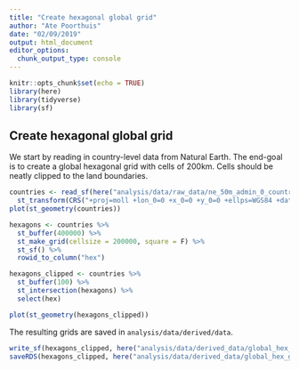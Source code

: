 ```yaml
---
title: "Create hexagonal global grid"
author: "Ate Poorthuis"
date: "02/09/2019"
output: html_document
editor_options: 
  chunk_output_type: console
---
```


```r
knitr::opts_chunk$set(echo = TRUE)
library(here)
library(tidyverse)
library(sf)
```

## Create hexagonal global grid

We start by reading in country-level data from Natural Earth. The end-goal is to create a global hexagonal grid with cells of 200km. Cells should be neatly clipped to the land boundaries.

```r
countries <- read_sf(here("analysis/data/raw_data/ne_50m_admin_0_countries/")) %>% 
  st_transform(CRS("+proj=moll +lon_0=0 +x_0=0 +y_0=0 +ellps=WGS84 +datum=WGS84 +units=m +no_defs"))
plot(st_geometry(countries))
```

```r
hexagons <- countries %>% 
  st_buffer(400000) %>% 
  st_make_grid(cellsize = 200000, square = F) %>% 
  st_sf() %>% 
  rowid_to_column("hex")

hexagons_clipped <- countries %>% 
  st_buffer(100) %>% 
  st_intersection(hexagons) %>% 
  select(hex)

plot(st_geometry(hexagons_clipped))
```

The resulting grids are saved in `analysis/data/derived/data`.

```r
write_sf(hexagons_clipped, here("analysis/data/derived_data/global_hex_grid.geojson"))
saveRDS(hexagons_clipped, here("analysis/data/derived_data/global_hex_grid.rds"))
```

